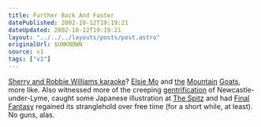 ```yaml
---
title: Further Back And Faster
datePublished: 2002-10-12T19:19:21
dateUpdated: 2002-10-12T19:19:21
layout: "../../../layouts/posts/post.astro"
originalUrl: $UNKNOWN
source: v1
tags: ["v1"]
---
```


[Sherry and Robbie Williams karaoke][1]? [Elsie Mo][2] and [the][3] [Mountain][4] [Goats][5], more like. Also witnessed more of the creeping [gentrification][6] of Newcastle-under-Lyme, caught some Japanese illustration at [The Spitz][7] and had [Final Fantasy][8] regained its stranglehold over free time (for a short while, at least). No guns, alas.

[1]: http://www.parallaxview.nu/index.asp?2002_10_06_archive.txt#82801614 "Parallax View: 'It's got to be at least two weeks...'"
[2]: http://www.tynemill.co.uk/castle1.htm "Castle Rock Brewery: Elsie Mo (at The New Barrack Tavern, Hillsborough)"
[3]: http://www.4ad.com/artists/mountain_goats/ "4AD: new Mountain Goats minisite for new album 'Tallahassee'"
[4]: http://www.ica.org.uk/index.cfm?articleid=8961 "ICA: Doctor Tiger's Deathless Promise"
[5]: http://www.themountaingoats.net/ "the Mountain Goats website"
[6]: http://members.lycos.co.uk/gentrification/whatisgent.html "GentrificationWeb: What is Gentrification?"
[7]: http://www.spitz.co.uk/ "The Spitz: Yabuno Kensei and 326 - Mi tsu ru"
[8]: http://www.squaresoft.com/playonline/FFX/ "Squaresoft: Final Fantasy X - the only thing worth doing in The Potteries"
